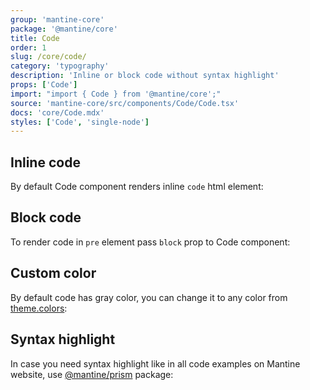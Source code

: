 ```yaml
---
group: 'mantine-core'
package: '@mantine/core'
title: Code
order: 1
slug: /core/code/
category: 'typography'
description: 'Inline or block code without syntax highlight'
props: ['Code']
import: "import { Code } from '@mantine/core';"
source: 'mantine-core/src/components/Code/Code.tsx'
docs: 'core/Code.mdx'
styles: ['Code', 'single-node']
---
```



## Inline code

By default Code component renders inline `code` html element:

<Demo data={CodeDemos.inline} />

## Block code

To render code in `pre` element pass `block` prop to Code component:

<Demo data={CodeDemos.block} />

## Custom color

By default code has gray color,
you can change it to any color from [theme.colors](/theming/extend-theme/#default-colors):

<Demo data={CodeDemos.colors} />

## Syntax highlight

In case you need syntax highlight like in all code examples on Mantine website,
use [@mantine/prism](/others/prism/) package:

<Demo data={PrismDemos.usage} />
